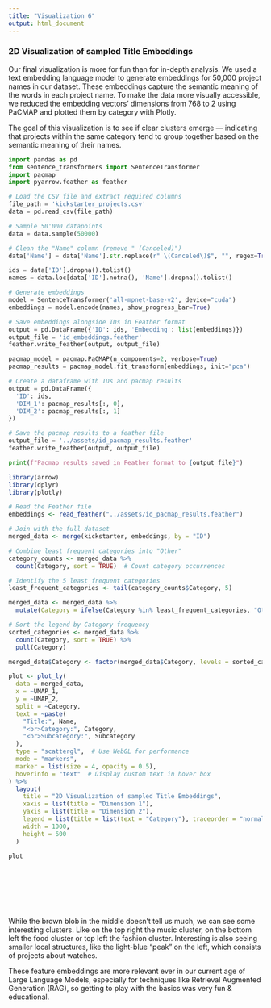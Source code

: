```yaml
---
title: "Visualization 6"
output: html_document
---
```


### 2D Visualization of sampled Title Embeddings

Our final visualization is more for fun than for in-depth analysis. We used a text embedding language model to generate embeddings for 50,000 project names in our dataset. These embeddings capture the semantic meaning of the words in each project name. To make the data more visually accessible, we reduced the embedding vectors' dimensions from 768 to 2 using PaCMAP and plotted them by category with Plotly.

The goal of this visualization is to see if clear clusters emerge — indicating that projects within the same category tend to group together based on the semantic meaning of their names.

```python
import pandas as pd
from sentence_transformers import SentenceTransformer
import pacmap
import pyarrow.feather as feather

# Load the CSV file and extract required columns
file_path = 'kickstarter_projects.csv'
data = pd.read_csv(file_path)

# Sample 50'000 datapoints
data = data.sample(50000)

# Clean the "Name" column (remove " (Canceled)")
data['Name'] = data['Name'].str.replace(r" \(Canceled\)$", "", regex=True)

ids = data['ID'].dropna().tolist()
names = data.loc[data['ID'].notna(), 'Name'].dropna().tolist()

# Generate embeddings
model = SentenceTransformer('all-mpnet-base-v2', device="cuda")
embeddings = model.encode(names, show_progress_bar=True)

# Save embeddings alongside IDs in Feather format
output = pd.DataFrame({'ID': ids, 'Embedding': list(embeddings)})
output_file = 'id_embeddings.feather'
feather.write_feather(output, output_file)

pacmap_model = pacmap.PaCMAP(n_components=2, verbose=True)
pacmap_results = pacmap_model.fit_transform(embeddings, init="pca")

# Create a dataframe with IDs and pacmap results
output = pd.DataFrame({
  'ID': ids,
  'DIM_1': pacmap_results[:, 0],
  'DIM_2': pacmap_results[:, 1]
})

# Save the pacmap results to a feather file
output_file = '../assets/id_pacmap_results.feather'
feather.write_feather(output, output_file)

print(f"Pacmap results saved in Feather format to {output_file}")

```

```r
library(arrow)
library(dplyr)
library(plotly)

# Read the Feather file
embeddings <- read_feather("../assets/id_pacmap_results.feather")

# Join with the full dataset
merged_data <- merge(kickstarter, embeddings, by = "ID")

# Combine least frequent categories into "Other"
category_counts <- merged_data %>%
  count(Category, sort = TRUE)  # Count category occurrences

# Identify the 5 least frequent categories
least_frequent_categories <- tail(category_counts$Category, 5)

merged_data <- merged_data %>%
  mutate(Category = ifelse(Category %in% least_frequent_categories, "Other", Category))

# Sort the legend by Category frequency
sorted_categories <- merged_data %>%
  count(Category, sort = TRUE) %>%
  pull(Category)

merged_data$Category <- factor(merged_data$Category, levels = sorted_categories)

plot <- plot_ly(
  data = merged_data,
  x = ~UMAP_1,
  y = ~UMAP_2,
  split = ~Category,
  text = ~paste(
    "Title:", Name,
    "<br>Category:", Category,
    "<br>Subcategory:", Subcategory
  ),
  type = "scattergl",  # Use WebGL for performance
  mode = "markers",
  marker = list(size = 4, opacity = 0.5),
  hoverinfo = "text"  # Display custom text in hover box
) %>%
  layout(
    title = "2D Visualization of sampled Title Embeddings",
    xaxis = list(title = "Dimension 1"),
    yaxis = list(title = "Dimension 2"),
    legend = list(title = list(text = "Category"), traceorder = "normal"),
    width = 1000,
    height = 600
  )

plot
```

<br><br><br><br><br>

While the brown blob in the middle doesn't tell us much, we can see some interesting clusters. Like on the top right the music cluster, on the bottom left the food cluster or top left the fashion cluster. Interesting is also seeing smaller local structures, like the light-blue "peak" on the left, which consists of projects about watches.

These feature embeddings are more relevant ever in our current age of Large Language Models, especially for techniques like Retrieval Augmented Generation (RAG), so getting to play with the basics was very fun & educational.

